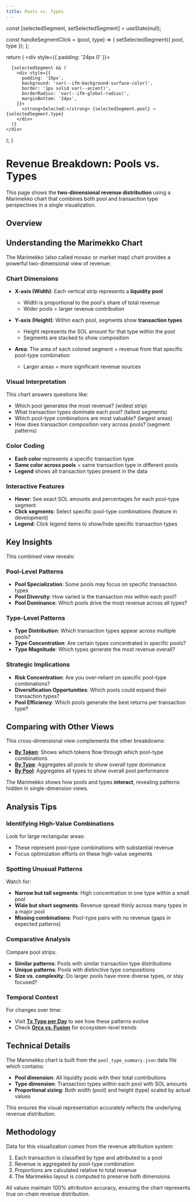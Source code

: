 ```yaml
---
title: Pools vs. Types
---
```



  const [selectedSegment, setSelectedSegment] = useState(null);

  const handleSegmentClick = (pool, type) => {
    setSelectedSegment({ pool, type });
  };

  return (
    <div style={{ padding: '24px 0' }}>
      <PoolTypeMatrixChart onSegmentClick={handleSegmentClick} />

      {selectedSegment && (
        <div style={{
          padding: '16px',
          background: 'var(--ifm-background-surface-color)',
          border: '1px solid var(--accent)',
          borderRadius: 'var(--ifm-global-radius)',
          marginBottom: '24px',
        }}>
          <strong>Selected:</strong> {selectedSegment.pool} → {selectedSegment.type}
        </div>
      )}
    </div>
  );
}

# Revenue Breakdown: Pools vs. Types

This page shows the **two-dimensional revenue distribution** using a Marimekko chart that combines both pool and transaction type perspectives in a single visualization.

## Overview

<PoolTypeMatrix />

## Understanding the Marimekko Chart

The Marimekko (also called mosaic or market map) chart provides a powerful two-dimensional view of revenue:

### Chart Dimensions

- **X-axis (Width)**: Each vertical strip represents a **liquidity pool**
  - Width is proportional to the pool's share of total revenue
  - Wider pools = larger revenue contribution

- **Y-axis (Height)**: Within each pool, segments show **transaction types**
  - Height represents the SOL amount for that type within the pool
  - Segments are stacked to show composition

- **Area**: The area of each colored segment = revenue from that specific pool-type combination
  - Larger areas = more significant revenue sources

### Visual Interpretation

This chart answers questions like:
- Which pool generates the most revenue? (widest strip)
- What transaction types dominate each pool? (tallest segments)
- Which pool-type combinations are most valuable? (largest areas)
- How does transaction composition vary across pools? (segment patterns)

### Color Coding

- **Each color** represents a specific transaction type
- **Same color across pools** = same transaction type in different pools
- **Legend** shows all transaction types present in the data

### Interactive Features

- **Hover**: See exact SOL amounts and percentages for each pool-type segment
- **Click segments**: Select specific pool-type combinations (feature in development)
- **Legend**: Click legend items to show/hide specific transaction types

## Key Insights

This combined view reveals:

### Pool-Level Patterns

- **Pool Specialization**: Some pools may focus on specific transaction types
- **Pool Diversity**: How varied is the transaction mix within each pool?
- **Pool Dominance**: Which pools drive the most revenue across all types?

### Type-Level Patterns

- **Type Distribution**: Which transaction types appear across multiple pools?
- **Type Concentration**: Are certain types concentrated in specific pools?
- **Type Magnitude**: Which types generate the most revenue overall?

### Strategic Implications

- **Risk Concentration**: Are you over-reliant on specific pool-type combinations?
- **Diversification Opportunities**: Which pools could expand their transaction types?
- **Pool Efficiency**: Which pools generate the best returns per transaction type?

## Comparing with Other Views

This cross-dimensional view complements the other breakdowns:

- **[By Token](./by-token)**: Shows which tokens flow through which pool-type combinations
- **[By Type](./by-type)**: Aggregates all pools to show overall type dominance
- **[By Pool](./by-pool)**: Aggregates all types to show overall pool performance

The Marimekko shows how pools and types **interact**, revealing patterns hidden in single-dimension views.

## Analysis Tips

### Identifying High-Value Combinations

Look for large rectangular areas:
- These represent pool-type combinations with substantial revenue
- Focus optimization efforts on these high-value segments

### Spotting Unusual Patterns

Watch for:
- **Narrow but tall segments**: High concentration in one type within a small pool
- **Wide but short segments**: Revenue spread thinly across many types in a major pool
- **Missing combinations**: Pool-type pairs with no revenue (gaps in expected patterns)

### Comparative Analysis

Compare pool strips:
- **Similar patterns**: Pools with similar transaction type distributions
- **Unique patterns**: Pools with distinctive type compositions
- **Size vs. complexity**: Do larger pools have more diverse types, or stay focused?

### Temporal Context

For changes over time:
- Visit **[Tx Type per Day](../tx-type-per-day)** to see how these patterns evolve
- Check **[Orca vs. Fusion](../orca-vs-fusion)** for ecosystem-level trends

## Technical Details

The Marimekko chart is built from the `pool_type_summary.json` data file which contains:

- **Pool dimension**: All liquidity pools with their total contributions
- **Type dimension**: Transaction types within each pool with SOL amounts
- **Proportional sizing**: Both width (pool) and height (type) scaled by actual values

This ensures the visual representation accurately reflects the underlying revenue distribution.

## Methodology

Data for this visualization comes from the revenue attribution system:

1. Each transaction is classified by type and attributed to a pool
2. Revenue is aggregated by pool-type combination
3. Proportions are calculated relative to total revenue
4. The Marimekko layout is computed to preserve both dimensions

All values maintain 100% attribution accuracy, ensuring the chart represents true on-chain revenue distribution.
